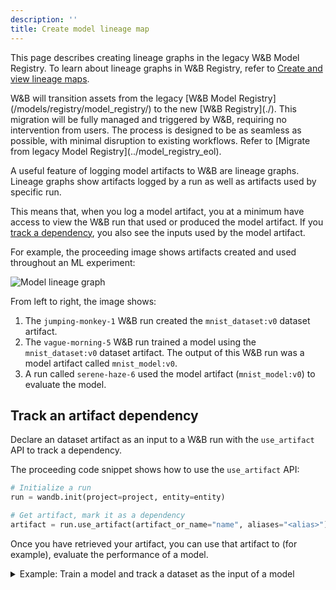 ```yaml
---
description: ''
title: Create model lineage map
---
```


This page describes creating lineage graphs in the legacy W&B Model Registry. To learn about lineage graphs in W&B Registry, refer to [Create and view lineage maps](../lineage).

<Note>
W&B will transition assets from the legacy [W&B Model Registry](/models/registry/model_registry/) to the new [W&B Registry](./). This migration will be fully managed and triggered by W&B, requiring no intervention from users. The process is designed to be as seamless as possible, with minimal disruption to existing workflows. Refer to [Migrate from legacy Model Registry](../model_registry_eol).
</Note>


A useful feature of logging model artifacts to W&B are lineage graphs. Lineage graphs show artifacts logged by a run as well as artifacts used by specific run. 

This means that, when you log a model artifact, you at a minimum have access to view the W&B run that used or produced the model artifact. If you [track a dependency](#track-an-artifact-dependency), you also see the inputs used by the model artifact.

For example, the proceeding image shows artifacts created and used throughout an ML experiment:

<Frame>
    <img src="/images/models/model_lineage_example.png" alt="Model lineage graph"  />
</Frame>

From left to right, the image shows:
1. The `jumping-monkey-1` W&B run created the `mnist_dataset:v0` dataset artifact.
2. The `vague-morning-5` W&B run trained a model using the `mnist_dataset:v0` dataset artifact. The output of this W&B run was a model artifact called `mnist_model:v0`.
3. A run called `serene-haze-6` used the model artifact (`mnist_model:v0`) to evaluate the model.


## Track an artifact dependency

Declare an dataset artifact as an input to a W&B run with the `use_artifact` API to track a dependency. 

The proceeding code snippet shows how to use the `use_artifact` API:

```python
# Initialize a run
run = wandb.init(project=project, entity=entity)

# Get artifact, mark it as a dependency
artifact = run.use_artifact(artifact_or_name="name", aliases="<alias>")
```

Once you have retrieved your artifact, you can use that artifact to (for example), evaluate the performance of a model. 

<details>

<summary>Example: Train a model and track a dataset as the input of a model</summary>

```python
job_type = "train_model"

config = {
    "optimizer": "adam",
    "batch_size": 128,
    "epochs": 5,
    "validation_split": 0.1,
}

run = wandb.init(project=project, job_type=job_type, config=config)

version = "latest"
name = "{}:{}".format("{}_dataset".format(model_use_case_id), version)

artifact = run.use_artifact(name)

train_table = artifact.get("train_table")
x_train = train_table.get_column("x_train", convert_to="numpy")
y_train = train_table.get_column("y_train", convert_to="numpy")

# Store values from our config dictionary into variables for easy accessing
num_classes = 10
input_shape = (28, 28, 1)
loss = "categorical_crossentropy"
optimizer = run.config["optimizer"]
metrics = ["accuracy"]
batch_size = run.config["batch_size"]
epochs = run.config["epochs"]
validation_split = run.config["validation_split"]

# Create model architecture
model = keras.Sequential(
    [
        layers.Input(shape=input_shape),
        layers.Conv2D(32, kernel_size=(3, 3), activation="relu"),
        layers.MaxPooling2D(pool_size=(2, 2)),
        layers.Conv2D(64, kernel_size=(3, 3), activation="relu"),
        layers.MaxPooling2D(pool_size=(2, 2)),
        layers.Flatten(),
        layers.Dropout(0.5),
        layers.Dense(num_classes, activation="softmax"),
    ]
)
model.compile(loss=loss, optimizer=optimizer, metrics=metrics)

# Generate labels for training data
y_train = keras.utils.to_categorical(y_train, num_classes)

# Create training and test set
x_t, x_v, y_t, y_v = train_test_split(x_train, y_train, test_size=0.33)

# Train the model
model.fit(
    x=x_t,
    y=y_t,
    batch_size=batch_size,
    epochs=epochs,
    validation_data=(x_v, y_v),
    callbacks=[WandbCallback(log_weights=True, log_evaluation=True)],
)

# Save model locally
path = "model.h5"
model.save(path)

path = "./model.h5"
registered_model_name = "MNIST-dev"
name = "mnist_model"

run.link_model(path=path, registered_model_name=registered_model_name, name=name)
run.finish()
```

</details>